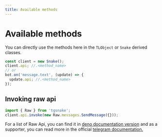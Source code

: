 ```yaml
---
title: Available methods
---
```


# Available methods

You can directly use the methods here in the `TLObject` or `Snake` derived classes.

```ts {2,5}
const client = new Snake();
client.api; //.<method_name>
// or
bot.on('message.text', (update) => {
  update.api; //.<method_name>
});
```

## Invoking raw api

```ts
import { Raw } from 'tgsnake';
client.api.invoke(new Raw.messages.SendMessage({}));
```

For a list of Raw Api, you can find it in [deno documentation version](https://deno.land/x/tgsnake_core/src/index.ts?s=Raw) and as a supporter, you can read more in the official [telegram documentation.](https://corefork.telegram.org/schema)
